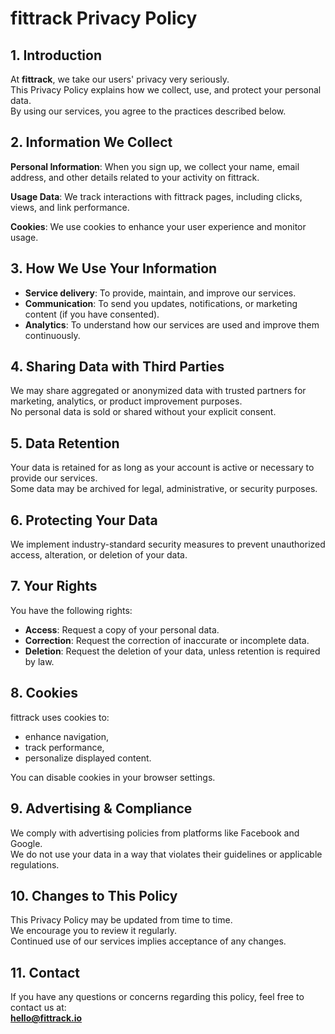 # fittrack Privacy Policy

## 1. Introduction

At **fittrack**, we take our users' privacy very seriously.  
This Privacy Policy explains how we collect, use, and protect your personal data.  
By using our services, you agree to the practices described below.

## 2. Information We Collect

**Personal Information**: When you sign up, we collect your name, email address, and other details related to your activity on fittrack.

**Usage Data**: We track interactions with fittrack pages, including clicks, views, and link performance.

**Cookies**: We use cookies to enhance your user experience and monitor usage.

## 3. How We Use Your Information

- **Service delivery**: To provide, maintain, and improve our services.
- **Communication**: To send you updates, notifications, or marketing content (if you have consented).
- **Analytics**: To understand how our services are used and improve them continuously.

## 4. Sharing Data with Third Parties

We may share aggregated or anonymized data with trusted partners for marketing, analytics, or product improvement purposes.  
No personal data is sold or shared without your explicit consent.

## 5. Data Retention

Your data is retained for as long as your account is active or necessary to provide our services.  
Some data may be archived for legal, administrative, or security purposes.

## 6. Protecting Your Data

We implement industry-standard security measures to prevent unauthorized access, alteration, or deletion of your data.

## 7. Your Rights

You have the following rights:

- **Access**: Request a copy of your personal data.
- **Correction**: Request the correction of inaccurate or incomplete data.
- **Deletion**: Request the deletion of your data, unless retention is required by law.

## 8. Cookies

fittrack uses cookies to:

- enhance navigation,
- track performance,
- personalize displayed content.

You can disable cookies in your browser settings.

## 9. Advertising & Compliance

We comply with advertising policies from platforms like Facebook and Google.  
We do not use your data in a way that violates their guidelines or applicable regulations.

## 10. Changes to This Policy

This Privacy Policy may be updated from time to time.  
We encourage you to review it regularly.  
Continued use of our services implies acceptance of any changes.

## 11. Contact

If you have any questions or concerns regarding this policy, feel free to contact us at:  
**[hello@fittrack.io](mailto:hello@fittrack.io)**
